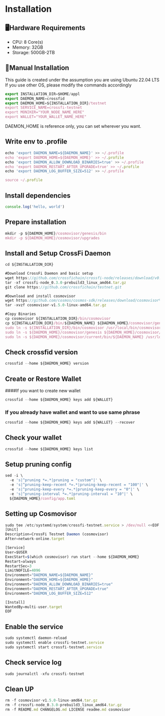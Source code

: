# Installation

## 🖥️Hardware Requirements

- CPU: 8 Core(s)
- Memory: 32GB
- Storage: 500GB-2TB

## 📝Manual Installation

This guide is created under the assumption you are using Ubuntu 22.04 LTS
If you use other OS, please modify the commands accordingly

```js copy
export INSTALLATION_DIR=$HOME/appl
export DAEMON_NAME=crossfid
export DAEMON_HOME=${INSTALLATION_DIR}/testnet
export SERVICE_NAME=crossfi-testnet
export MONIKER="YOUR_NODE_NAME_HERE"
export WALLET="YOUR_WALLET_NAME_HERE"
```

DAEMON_HOME is reference only, you can set  wherever you want.

## Write env to .profile

```js copy
echo 'export DAEMON_NAME=${DAEMON_NAME}' >> ~/.profile
echo 'export DAEMON_HOME=${DAEMON_HOME}' >> ~/.profile
echo 'export DAEMON_ALLOW_DOWNLOAD_BINARIES=true' >> ~/.profile
echo 'export DAEMON_RESTART_AFTER_UPGRADE=true' >> ~/.profile
echo 'export DAEMON_LOG_BUFFER_SIZE=512' >> ~/.profile

source ~/.profile
```


## Install dependencies

```js copy
console.log('hello, world')
```

## Prepare installation

```js copy
mkdir -p ${DAEMON_HOME}/cosmovisor/genesis/bin
mkdir -p ${DAEMON_HOME}/cosmovisor/upgrades
```

## Install and Setup CrossFi Daemon

```js copy
cd ${INSTALLATION_DIR}

#Download CrossFi Daemon and basic setup
wget https://github.com/crossfichain/crossfi-node/releases/download/v0.3.0-prebuild3/crossfi-node_0.3.0-prebuild3_linux_amd64.tar.gz
tar -xf crossfi-node_0.3.0-prebuild3_linux_amd64.tar.gz
git clone https://github.com/crossfichain/testnet.git

#Download and install cosmovisor
wget https://github.com/cosmos/cosmos-sdk/releases/download/cosmovisor%2Fv1.5.0/cosmovisor-v1.5.0-linux-amd64.tar.gz
tar -xvzf cosmovisor-v1.5.0-linux-amd64.tar.gz

#Copy Binaries
cp cosmovisor ${INSTALLATION_DIR}/bin/cosmovisor
cp ${INSTALLATION_DIR}/bin/${DAEMON_NAME} ${DAEMON_HOME}/cosmovisor/genesis/bin
sudo ln -s ${INSTALLATION_DIR}/bin/cosmovisor /usr/local/bin/cosmovisor -f
sudo ln -s ${DAEMON_HOME}/cosmovisor/genesis ${DAEMON_HOME}/cosmovisor/current -f
sudo ln -s ${DAEMON_HOME}/cosmovisor/current/bin/${DAEMON_NAME} /usr/local/bin/${DAEMON_NAME} -f
```

## Check crossfid version

```js copy
crossfid --home ${DAEMON_HOME} version
```

## Create or Restore Wallet

####If you want to create new wallet

```js copy
crossfid --home ${DAEMON_HOME} keys add ${WALLET}
```

### If you already have wallet and want to use same phrase
```js copy
crossfid --home ${DAEMON_HOME} keys add ${WALLET} --recover
```

## Check your wallet

```js copy
crossfid --home ${DAEMON_HOME} keys list
```

## Setup pruning config

```js copy
sed -i \
  -e 's|^pruning *=.*|pruning = "custom"|' \
  -e 's|^pruning-keep-recent *=.*|pruning-keep-recent = "100"|' \
  -e 's|^pruning-keep-every *=.*|pruning-keep-every = "0"|' \
  -e 's|^pruning-interval *=.*|pruning-interval = "10"|' \
  ${DAEMON_HOME}/config/app.toml
```

## Setting up Cosmovisor

```js copy
sudo tee /etc/systemd/system/crossfi-testnet.service > /dev/null <<EOF  
[Unit]
Description=CrossFi Testnet Daemon (cosmovisor)
After=network-online.target

[Service]
User=$USER
ExecStart=$(which cosmovisor) run start --home ${DAEMON_HOME}
Restart=always
RestartSec=3
LimitNOFILE=4096
Environment="DAEMON_NAME=${DAEMON_NAME}"
Environment="DAEMON_HOME=${DAEMON_HOME}"
Environment="DAEMON_ALLOW_DOWNLOAD_BINARIES=true"
Environment="DAEMON_RESTART_AFTER_UPGRADE=true"
Environment="DAEMON_LOG_BUFFER_SIZE=512"

[Install]
WantedBy=multi-user.target
EOF
```

## Enable the service

```js copy
sudo systemctl daemon-reload
sudo systemctl enable crossfi-testnet.service
sudo systemctl start crossfi-testnet.service
```

## Check service log

```js copy
sudo journalctl -xfu crossfi-testnet
```



## Clean UP
```js copy
rm -f cosmovisor-v1.5.0-linux-amd64.tar.gz
rm -f crossfi-node_0.3.0-prebuild3_linux_amd64.tar.gz
rm -f README.md CHANGELOG.md LICENSE readme.md cosmovisor
```

